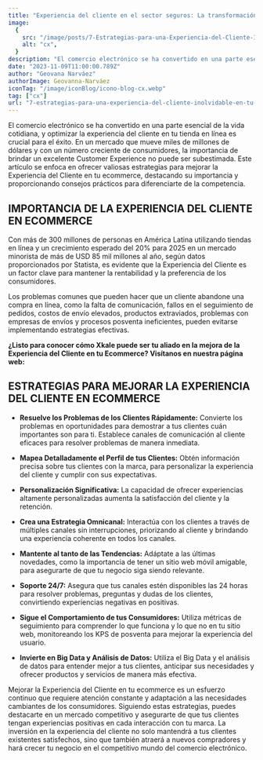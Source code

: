 ```yaml
---
title: "Experiencia del cliente en el sector seguros: La transformación digital como factor clave"
image:
  {
    src: "/image/posts/7-Estrategias-para-una-Experiencia-del-Cliente-Inolvidable-en-tu-Ecommerce-1024x576.webp",
    alt: "cx",
  }
description: "El comercio electrónico se ha convertido en una parte esencial de la vida cotidiana, y optimizar la experiencia del cliente en tu tienda en línea es crucial para el éxito. En un mercado que mueve miles de millones de dólares y con un número creciente de consumidores, la importancia de brindar un excelente Customer Experience no puede ser subestimada. Este artículo se enfoca en ofrecer valiosas estrategias para mejorar la Experiencia del Cliente en tu ecommerce, destacando su importancia y proporcionando consejos prácticos para diferenciarte de la competencia."
date: "2023-11-09T11:00:00.789Z"
author: "Geovana Narváez"
authorImage: Geovanna-Narváez
iconTag: "/image/iconBlog/icono-blog-cx.webp"
tag: ["cx"]
url: "7-estrategias-para-una-experiencia-del-cliente-inolvidable-en-tu-ecommerce"
---
```



El comercio electrónico se ha convertido en una parte esencial de la vida cotidiana, y optimizar la experiencia del cliente en tu tienda en línea es crucial para el éxito. En un mercado que mueve miles de millones de dólares y con un número creciente de consumidores, la importancia de brindar un excelente Customer Experience no puede ser subestimada. Este artículo se enfoca en ofrecer valiosas estrategias para mejorar la Experiencia del Cliente en tu ecommerce, destacando su importancia y proporcionando consejos prácticos para diferenciarte de la competencia.

## IMPORTANCIA DE LA EXPERIENCIA DEL CLIENTE EN ECOMMERCE

Con más de 300 millones de personas en América Latina utilizando tiendas en línea y un crecimiento esperado del 20% para 2025 en un mercado minorista de más de USD 85 mil millones al año, según datos proporcionados por Statista, es evidente que la Experiencia del Cliente es un factor clave para mantener la rentabilidad y la preferencia de los consumidores.

Los problemas comunes que pueden hacer que un cliente abandone una compra en línea, como la falta de comunicación, fallos en el seguimiento de pedidos, costos de envío elevados, productos extraviados, problemas con empresas de envíos y procesos posventa ineficientes, pueden evitarse implementando estrategias efectivas.

**¿Listo para conocer cómo Xkale puede ser tu aliado en la mejora de la Experiencia del Cliente en tu Ecommerce? Visítanos en nuestra página web:**

## ESTRATEGIAS PARA MEJORAR LA EXPERIENCIA DEL CLIENTE EN ECOMMERCE

- **Resuelve los Problemas de los Clientes Rápidamente:** Convierte los problemas en oportunidades para demostrar a tus clientes cuán importantes son para ti. Establece canales de comunicación al cliente eficaces para resolver problemas de manera inmediata.

- **Mapea Detalladamente el Perfil de tus Clientes:** Obtén información precisa sobre tus clientes con la marca, para personalizar la experiencia del cliente y cumplir con sus expectativas.

- **Personalización Significativa:** La capacidad de ofrecer experiencias altamente personalizadas aumenta la satisfacción del cliente y la retención.

- **Crea una Estrategia Omnicanal:** Interactúa con los clientes a través de múltiples canales sin interrupciones, priorizando al cliente y brindando una experiencia coherente en todos los canales.

- **Mantente al tanto de las Tendencias:** Adáptate a las últimas novedades, como la importancia de tener un sitio web móvil amigable, para asegurarte de que tu negocio siga siendo relevante.

- **Soporte 24/7:** Asegura que tus canales estén disponibles las 24 horas para resolver problemas, preguntas y dudas de los clientes, convirtiendo experiencias negativas en positivas.

- **Sigue el Comportamiento de tus Consumidores:** Utiliza métricas de seguimiento para comprender lo que funciona y lo que no en tu sitio web, monitoreando los KPS de posventa para mejorar la experiencia del usuario.

- **Invierte en Big Data y Análisis de Datos:** Utiliza el Big Data y el análisis de datos para entender mejor a tus clientes, anticipar sus necesidades y ofrecer productos y servicios de manera más efectiva.

Mejorar la Experiencia del Cliente en tu ecommerce es un esfuerzo continuo que requiere atención constante y adaptación a las necesidades cambiantes de los consumidores. Siguiendo estas estrategias, puedes destacarte en un mercado competitivo y asegurarte de que tus clientes tengan experiencias positivas en cada interacción con tu marca. La inversión en la experiencia del cliente no solo mantendrá a tus clientes existentes satisfechos, sino que también atraerá a nuevos compradores y hará crecer tu negocio en el competitivo mundo del comercio electrónico.
